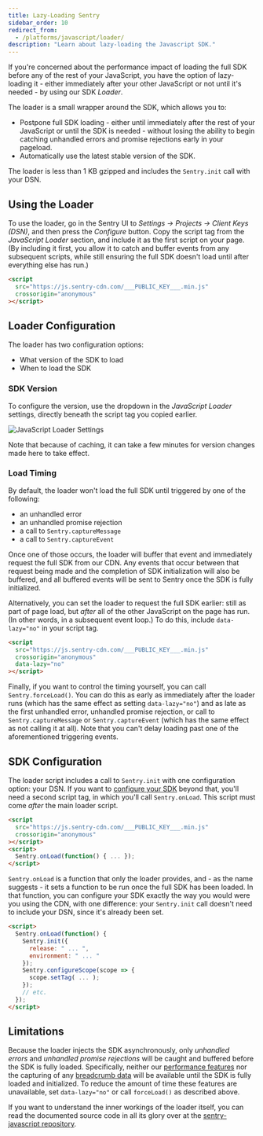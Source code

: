 ```yaml
---
title: Lazy-Loading Sentry
sidebar_order: 10
redirect_from:
  - /platforms/javascript/loader/
description: "Learn about lazy-loading the Javascript SDK."
---
```


If you're concerned about the performance impact of loading the full SDK before any of the rest of your JavaScript, you have the option of lazy-loading it - either immediately after your other JavaScript or not until it's needed - by using our SDK _Loader_.

The loader is a small wrapper around the SDK, which allows you to:

- Postpone full SDK loading - either until immediately after the rest of your JavaScript or until the SDK is needed - without losing the ability to begin catching unhandled errors and promise rejections early in your pageload.
- Automatically use the latest stable version of the SDK.

The loader is less than 1 KB gzipped and includes the `Sentry.init` call with your DSN.

## Using the Loader

To use the loader, go in the Sentry UI to _Settings -> Projects -> Client Keys (DSN)_, and then press the _Configure_ button. Copy the script tag from the _JavaScript Loader_ section, and include it as the first script on your page. (By including it first, you allow it to catch and buffer events from any subsequent scripts, while still ensuring the full SDK doesn't load until after everything else has run.)

```html
<script
  src="https://js.sentry-cdn.com/___PUBLIC_KEY___.min.js"
  crossorigin="anonymous"
></script>
```

## Loader Configuration

The loader has two configuration options:

- What version of the SDK to load
- When to load the SDK

### SDK Version

To configure the version, use the dropdown in the _JavaScript Loader_ settings, directly beneath the script tag you copied earlier.

![JavaScript Loader Settings](js-loader-settings.png)

Note that because of caching, it can take a few minutes for version changes made here to take effect.

### Load Timing

By default, the loader won't load the full SDK until triggered by one of the following:

- an unhandled error
- an unhandled promise rejection
- a call to `Sentry.captureMessage`
- a call to `Sentry.captureEvent`

Once one of those occurs, the loader will buffer that event and immediately request the full SDK from our CDN. Any events that occur between that request being made and the completion of SDK initialization will also be buffered, and all buffered events will be sent to Sentry once the SDK is fully initialized.

Alternatively, you can set the loader to request the full SDK earlier: still as part of page load, but _after_ all of the other JavaScript on the page has run. (In other words, in a subsequent event loop.) To do this, include `data-lazy="no"` in your script tag.

```html
<script
  src="https://js.sentry-cdn.com/___PUBLIC_KEY___.min.js"
  crossorigin="anonymous"
  data-lazy="no"
></script>
```

Finally, if you want to control the timing yourself, you can call `Sentry.forceLoad()`. You can do this as early as immediately after the loader runs (which has the same effect as setting `data-lazy="no"`) and as late as the first unhandled error, unhandled promise rejection, or call to `Sentry.captureMessage` or `Sentry.captureEvent` (which has the same effect as not calling it at all). Note that you can't delay loading past one of the aforementioned triggering events.

## SDK Configuration

The loader script includes a call to `Sentry.init` with one configuration option: your DSN. If you want to [configure your SDK](../../configuration/options/) beyond that, you'll need a second script tag, in which you'll call `Sentry.onLoad`. This script must come _after_ the main loader script.

```html
<script
  src="https://js.sentry-cdn.com/___PUBLIC_KEY___.min.js"
  crossorigin="anonymous"
></script>
<script>
  Sentry.onLoad(function() { ... });
</script>
```

`Sentry.onLoad` is a function that only the loader provides, and - as the name suggests - it sets a function to be run once the full SDK has been loaded. In that function, you can configure your SDK exactly the way you would were you using the CDN, with one difference: your `Sentry.init` call doesn't need to include your DSN, since it's already been set.

```html
<script>
  Sentry.onLoad(function() {
    Sentry.init({
      release: " ... ",
      environment: " ... "
    });
    Sentry.configureScope(scope => {
      scope.setTag( ... );
    });
    // etc.
  });
</script>
```

## **Limitations**

Because the loader injects the SDK asynchronously, only *unhandled errors* and *unhandled promise rejections* will be caught and buffered before the SDK is fully loaded. Specifically, neither our [performance features](../../performance/) nor the capturing of any [breadcrumb data](../../enriching-events/breadcrumbs/) will be available until the SDK is fully loaded and initialized. To reduce the amount of time these features are unavailable, set `data-lazy="no"` or call `forceLoad()` as described above.

If you want to understand the inner workings of the loader itself, you can read the documented source code in all its glory over at the [sentry-javascript repository](https://github.com/getsentry/sentry-javascript/blob/master/packages/browser/src/loader.js).
